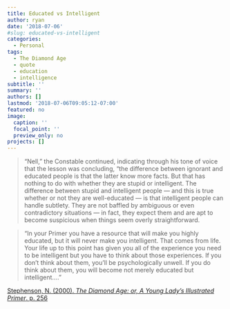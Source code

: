 ```yaml
---
title: Educated vs Intelligent
author: ryan
date: '2018-07-06'
#slug: educated-vs-intelligent
categories:
  - Personal
tags:
  - The Diamond Age
  - quote
  - education
  - intelligence
subtitle: ''
summary: ''
authors: []
lastmod: '2018-07-06T09:05:12-07:00'
featured: no
image:
  caption: ''
  focal_point: ''
  preview_only: no
projects: []
---
```


>"Nell," the Constable continued, indicating through his tone of voice that the lesson was concluding, "the difference between ignorant and educated people is that the latter know more facts. But that has nothing to do with whether they are stupid or intelligent. The difference between stupid and intelligent people — and this is true whether or not they are well-educated — is that intelligent people can handle subtlety. They are not baffled by ambiguous or even contradictory situations — in fact, they expect them and are apt to become suspicious when things seem overly straightforward.

>"In your Primer you have a resource that will make you highly educated, but it will never make you intelligent. That comes from life. Your life up to this point has given you all of the experience you need to be intelligent but you have to think about those experiences. If you don't think about them, you'll be psychologically unwell. If you do think about them, you will become not merely educated but intelligent...."

[Stephenson, N. (2000). *The Diamond Age: or, A Young Lady's Illustrated Primer*. p. 256](https://amzn.to/2u9Qa3O)
